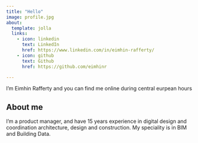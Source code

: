 ```yaml
---
title: "Hello"
image: profile.jpg
about:
  template: jolla
  links:
    - icon: linkedin
      text: LinkedIn
      href: https://www.linkedin.com/in/eimhin-rafferty/
    - icon: github
      text: Github
      href: https://github.com/eimhinr

---
```

I'm Eimhin Rafferty and you can find me online during central eurpean hours 

## About me
I'm a product manager, and have 15 years experience in digital design and coordination architecture, design and construction. My speciality is in BIM and Building Data. 

